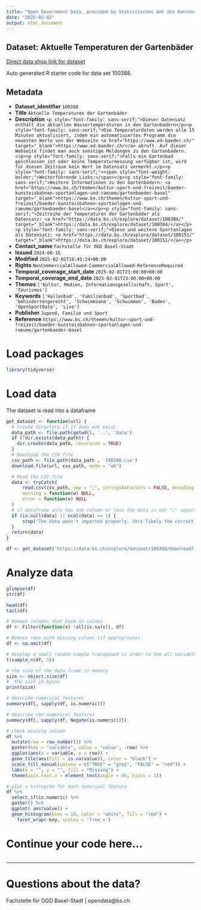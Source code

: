 ```yaml
---
title: "Open Government Data, provided by Statistisches Amt des Kantons Basel-Stadt - Fachstelle OGD"
date: "2025-02-02"
output: html_document
---
```


## Dataset: Aktuelle Temperaturen der Gartenbäder

[Direct data shop link for dataset](https://data.bs.ch/explore/dataset/100388)

Auto generated R starter code for data set 100388.

## Metadata

- **Dataset_identifier** `100388`
- **Title** `Aktuelle Temperaturen der Gartenbäder`
- **Description** `<p style="font-family: sans-serif;">Dieser Datensatz enthält die aktuellen Wassertemperaturen in den Gartenbädern</p><p style="font-family: sans-serif;">Die Temperaturdaten werden alle 15 Minuten aktualisiert, indem ein automatisiertes Programm die neuesten Werte von der Webseite <a href="https://www.ed-baeder.ch/" target="_blank">https://www.ed-baeder.ch/</a> abruft. Auf dieser Webseite findet man auch sonstige Meldungen zu den Gartenbädern.</p><p style="font-family: sans-serif;">Falls ein Gartenbad geschlossen ist oder keine Temperaturmessung verfügbar ist, wird für diesen Zeitraum kein Wert im Datensatz vermerkt.</p><p style="font-family: sans-serif;"><span style="font-weight: bolder;">Weiterführende Links:</span></p><p style="font-family: sans-serif;">Weitere Informationen zu den Gartenbädern: <a href="https://www.bs.ch/themen/kultur-sport-und-freizeit/baeder-kunsteisbahnen-sportanlagen-und-raeume/gartenbaeder-basel" target="_blank">https://www.bs.ch/themen/kultur-sport-und-freizeit/baeder-kunsteisbahnen-sportanlagen-und-raeume/gartenbaeder-basel</a></p><p style="font-family: sans-serif;">Zeitreihe der Temperaturen der Gartenbäder als Datensatz: <a href="https://data.bs.ch/explore/dataset/100384/" target="_blank">https://data.bs.ch/explore/dataset/100384/</a></p><p style="font-family: sans-serif;">Diese und weitere Sportanlagen als Datensatz: <a href="https://data.bs.ch/explore/dataset/100151/" target="_blank">https://data.bs.ch/explore/dataset/100151/</a></p>`
- **Contact_name** `Fachstelle für OGD Basel-Stadt`
- **Issued** `2024-08-16`
- **Modified** `2025-02-02T18:45:24+00:00`
- **Rights** `NonCommercialAllowed-CommercialAllowed-ReferenceRequired`
- **Temporal_coverage_start_date** `2025-02-01T23:00:00+00:00`
- **Temporal_coverage_end_date** `2025-02-01T23:00:00+00:00`
- **Themes** `['Kultur, Medien, Informationsgesellschaft, Sport', 'Tourismus']`
- **Keywords** `['Hallenbad', 'Familienbad', 'Sportbad', 'behindertengerecht', 'Schwimmzone', 'Schwimmen', 'Baden', 'OpenSportData', 'Live']`
- **Publisher** `Jugend, Familie und Sport`
- **Reference** `https://www.bs.ch/themen/kultur-sport-und-freizeit/baeder-kunsteisbahnen-sportanlagen-und-raeume/gartenbaeder-basel`


# Load packages

```r

library(tidyverse)
```

# Load data

The dataset is read into a dataframe

```r
get_dataset <- function(url) {
  # Create directory if it does not exist
  data_path <- file.path(getwd(), '..', 'data')
  if (!dir.exists(data_path)) {
    dir.create(data_path, recursive = TRUE)
  }
  # Download the CSV file
  csv_path <- file.path(data_path , '100388.csv')
  download.file(url, csv_path, mode = "wb")

  # Read the CSV file
  data <- tryCatch(
      read.csv(csv_path, sep = ";", stringsAsFactors = FALSE, encoding = "UTF-8"),
      warning = function(w) NULL,
      error = function(e) NULL
  )
  # if dataframe only has one column or less the data is not ";" separated
  if (is.null(data) || ncol(data) <= 1) {
      stop("The data wasn't imported properly. Very likely the correct separator couldn't be found.\nPlease check the dataset manually and adjust the code.")
  }
  return(data)
}
```

```r

df <- get_dataset('https://data.bs.ch/explore/dataset/100388/download?format=csv&timezone=Europe%2FZurich')

```

# Analyze data

```r

glimpse(df)
str(df)

head(df)
tail(df)

```

```r
# Remove columns that have no values
df <- Filter(function(x) !all(is.na(x)), df)

# Remove rows with missing values (if appropriate)
df <- na.omit(df)
```

```r
# display a small random sample transposed in order to see all variables
t(sample_n(df, 5))
```

```r
# the size of the data frame in memory
size <- object.size(df)
#  the size in bytes
print(size)
```

```r
# describe numerical features
summary(df[, sapply(df, is.numeric)])
```

```r
# describe non-numerical features
summary(df[, sapply(df, Negate(is.numeric))])
```

```r
# check missing values
df %>%
  mutate(row = row_number()) %>%
  gather(key = "variable", value = "value", -row) %>%
  ggplot(aes(x = variable, y = row)) +
  geom_tile(aes(fill = is.na(value)), color = "black") +
  scale_fill_manual(values = c("TRUE" = "grey", "FALSE" = "red")) +
  labs(x = "", y = "", fill = "Missing") +
  theme(axis.text.x = element_text(angle = 45, hjust = 1))
```

```r
# plot a histogram for each numerical feature
df %>%
  select_if(is.numeric) %>%
  gather() %>%
  ggplot( aes(value)) +
  geom_histogram(bins = 10, color = "white", fill = "red") +
    facet_wrap(~key, scales = 'free_x')
```

# Continue your code here...

```r

```
------------------------------------------------------------------------

# Questions about the data?

Fachstelle für OGD Basel-Stadt | opendata@bs.ch
